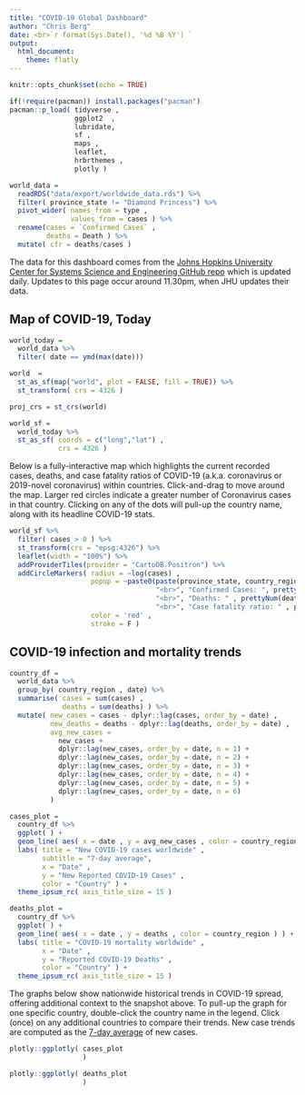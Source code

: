 ```yaml
---
title: "COVID-19 Global Dashboard"
author: "Chris Berg"
date: <br>`r format(Sys.Date(), '%d %B %Y') `
output: 
  html_document:
    theme: flatly
---
```


```r
knitr::opts_chunk$set(echo = TRUE)

if(!require(pacman)) install.packages("pacman")
pacman::p_load( tidyverse ,
                ggplot2  ,
                lubridate,
                sf ,
                maps ,
                leaflet, 
                hrbrthemes , 
                plotly )

world_data = 
  readRDS("data/export/worldwide_data.rds") %>%
  filter( province_state != "Diamond Princess") %>%
  pivot_wider( names_from = type , 
               values_from = cases ) %>%
  rename(cases = `Confirmed Cases` , 
         deaths = Death ) %>%
  mutate( cfr = deaths/cases )

```

The data for this dashboard comes from the [Johns Hopkins University Center for Systems Science and Engineering GitHub repo](https://github.com/CSSEGISandData/COVID-19) which is updated daily. Updates to this page occur around 11.30pm, when JHU updates their data.

## Map of COVID-19, Today

```r

world_today = 
  world_data %>%
  filter( date == ymd(max(date)))

world  = 
  st_as_sf(map("world", plot = FALSE, fill = TRUE)) %>% 
  st_transform( crs = 4326 )

proj_crs = st_crs(world)

world_sf = 
  world_today %>% 
  st_as_sf( coords = c("long","lat") ,
            crs = 4326 )

```

Below is a fully-interactive map which highlights the current recorded cases, deaths, and case fatality ratios of COVID-19 (a.k.a. coronavirus or 2019-novel coronavirus) within countries. Click-and-drag to move around the map. Larger red circles indicate a greater number of Coronavirus cases in that country. Clicking on any of the dots will pull-up the country name, along with its headline COVID-19 stats. 

```r

world_sf %>% 
  filter( cases > 0 ) %>%
  st_transform(crs = "epsg:4326") %>%
  leaflet(width = "100%") %>% 
  addProviderTiles(provider = "CartoDB.Positron") %>%
  addCircleMarkers( radius = ~log(cases) , 
                    popup = ~paste0(paste(province_state, country_region , sep = ", ") , 
                                    "<br>", "Confirmed Cases: ", prettyNum(cases, big.mark=",") , 
                                    "<br>", "Deaths: " , prettyNum(deaths, big.mark=",") , 
                                    "<br>", "Case fatality ratio: " , prettyNum(round(cfr,3))),
                    color = 'red' , 
                    stroke = F ) 

```


## COVID-19 infection and mortality trends

```r

country_df = 
  world_data %>%
  group_by( country_region , date) %>%
  summarise( cases = sum(cases) , 
             deaths = sum(deaths) ) %>%
  mutate( new_cases = cases - dplyr::lag(cases, order_by = date) ,
          new_deaths = deaths - dplyr::lag(deaths, order_by = date) , 
          avg_new_cases = 
            new_cases +
            dplyr::lag(new_cases, order_by = date, n = 1) + 
            dplyr::lag(new_cases, order_by = date, n = 2) +
            dplyr::lag(new_cases, order_by = date, n = 3) + 
            dplyr::lag(new_cases, order_by = date, n = 4) + 
            dplyr::lag(new_cases, order_by = date, n = 5) + 
            dplyr::lag(new_cases, order_by = date, n = 6)  
          )

cases_plot = 
  country_df %>%
  ggplot( ) + 
  geom_line( aes( x = date , y = avg_new_cases , color = country_region ) ) + 
  labs( title = "New COVID-19 cases worldwide" , 
        subtitle = "7-day average",
        x = "Date" , 
        y = "New Reported COVID-19 Cases" , 
        color = "Country" ) +
  theme_ipsum_rc( axis_title_size = 15 )

deaths_plot = 
  country_df %>%
  ggplot( ) + 
  geom_line( aes( x = date , y = deaths , color = country_region ) ) + 
  labs( title = "COVID-19 mortality worldwide" , 
        x = "Date" , 
        y = "Reported COVID-19 Deaths" , 
        color = "Country" ) +
  theme_ipsum_rc( axis_title_size = 15 )

```


The graphs below show nationwide historical trends in COVID-19 spread, offering additional context to the snapshot above. To pull-up the graph for one specific country, double-click the country name in the legend. Click (once) on any additional countries to compare their trends. New case trends are computed as the [7-day average](https://en.wikipedia.org/wiki/Moving_average#Simple_moving_average) of new cases.

```r

plotly::ggplotly( cases_plot
                  )

```

```r

plotly::ggplotly( deaths_plot
                  )

```